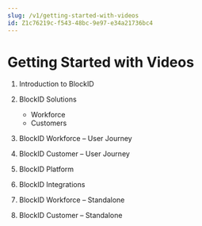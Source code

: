 ```yaml
---
slug: /v1/getting-started-with-videos
id: Z1c76219c-f543-48bc-9e97-e34a21736bc4
---
```

# Getting Started with Videos
1.	Introduction to BlockID
2.	BlockID Solutions
    * Workforce
    * Customers

3.	BlockID Workforce – User Journey 
4.	BlockID Customer – User Journey
5.	BlockID Platform
6.	BlockID Integrations
7.	BlockID Workforce – Standalone 
8.	BlockID Customer – Standalone

